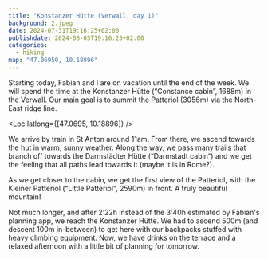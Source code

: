```yaml
---
title: "Konstanzer Hütte (Verwall, day 1)"
background: 2.jpeg
date: 2024-07-31T19:16:25+02:00
publishdate: 2024-08-05T19:16:25+02:00
categories:
  - hiking
map: "47.06950, 10.18896"
---
```


Starting today, Fabian and I are on vacation until the end of the week. We will
spend the time at the Konstanzer Hütte (“Constance cabin”, 1688m) in the
Verwall. Our main goal is to summit the Patteriol (3056m) via the North-East
ridge line.

<Loc latlong={[47.0695, 10.18896]} />

We arrive by train in St Anton around 11am. From there, we ascend towards the hut
in warm, sunny weather. Along the way, we pass many trails that branch off
towards the Darmstädter Hütte (“Darmstadt cabin“) and we get the feeling that
all paths lead towards it (maybe it is in Rome?).

As we get closer to the cabin, we get the first view of the Patteriol, with the
Kleiner Patteriol (“Little Patteriol“, 2590m) in front. A truly beautiful
mountain!

<Rimg src="1.jpeg" caption="The Patteriol in sight." />

Not much longer, and after 2:22h instead of the 3:40h estimated by Fabian's
planning app, we reach the Konstanzer Hütte. We had to ascend 500m (and descent
100m in-between) to get here with our backpacks stuffed with heavy climbing
equipment. Now, we have drinks on the terrace and a relaxed afternoon with
a little bit of planning for tomorrow.

<Rimg src="2.jpeg" caption="Konstanzer Hütte" />

<Nextday />
